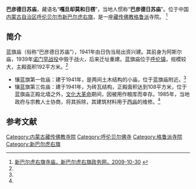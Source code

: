 {{Infobox Tibetan Buddhist monastery
|name =巴彦德日苏庙
|image = 
|image size = 250px
|alt = 
|caption = 
|t=
|w=
|to = 
|ipa={{IPA|}}
|z=
|thdl=
|e=
|tc=巴彥德日蘇廟
|s=巴彦德日苏庙
|p=
|m=
|k=
|pushpin_map = 
|latd =  | latm =  | lats =  | latNS = 
|longd=  | longm= | longs =| longEW = 
|iso_region = 
|map_caption = 
|mapsize = 
|location_country = 中国
|location = {{CHN}}[[内蒙古自治区|内蒙古自治区]][[呼伦贝尔市|呼伦贝尔市]][[新巴尔虎右旗|新巴尔虎右旗]]
|coordinates_display =
|founded_by = 
|date_founded =
|date_renovated =
|sect = [[格鲁派|格鲁派]]
|mather =
|children =
|dedicated_to = 
|tulku =
|head_lama = 
|head_mgh =
|no._of_monks = 
|architecture = 
|festivals =
|footnotes = 
}}

'''巴彦德日苏庙'''，藏语名“'''嘎旦却莫和日楞'''”，当地人惯称“'''巴彦德日苏庙'''”。位于中国[[内蒙古自治区|内蒙古自治区]][[呼伦贝尔市|呼伦贝尔市]][[新巴尔虎右旗|新巴尔虎右旗]]，是一座[[藏传佛教|藏传佛教]][[格鲁派|格鲁派]]寺院。 <ref name=xbyq>[http://www.xbehyq.gov.cn/main/viewDetail.jsp?newsid=92963 新巴尔虎右旗寺庙，新巴尔虎右旗政务网，2009-10-30] {{webarchive|url=https://web.archive.org/web/20160304141422/http://www.xbehyq.gov.cn/main/viewDetail.jsp?newsid=92963 |date=2016-03-04 }}</ref>

==简介==
蓝旗庙（俗称“巴彦德日苏庙”），1941年由日伪当局出资兴建。其前身为阿斯尔庙，1939年[[诺门罕战役|诺门罕战役]]中毁于战火，后来迁址重建。蓝旗庙位于[[呼伦镇|呼伦镇]]，规模较大，主殿面积192平方米。<ref name=xbyq/>

*镶蓝旗第一佐庙：建于1941年，是两间土木结构的小庙，位于蓝旗庙附近。<ref name=xbyq/>
*镶蓝旗第三佐庙：建于1941年，为砖瓦结构，正殿面积达到108平方米，位于蓝旗庙正殿北墙之外，[[文化大革命|文化大革命]]期间，因被用作粮库而幸存。1985年，当地政府与宗教人士协商，将其拆除，其建筑材料用于[[达西朋斯格庙|西庙]]的维修。<ref name=xbyq/>

==参考文献==
{{reflist}}

[[Category:内蒙古藏传佛教寺院|Category:内蒙古藏传佛教寺院]]
[[Category:呼伦贝尔佛寺|Category:呼伦贝尔佛寺]]
[[Category:格鲁派寺院|Category:格鲁派寺院]]
[[Category:新巴尔虎右旗|Category:新巴尔虎右旗]]